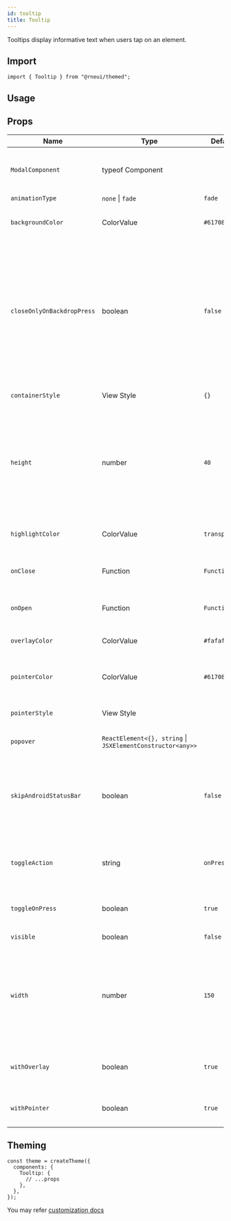 ```yaml
---
id: tooltip
title: Tooltip
---
```



<IconsStyle />

Tooltips display informative text when users tap on an element.

## Import

```tsx
import { Tooltip } from "@rneui/themed";
```

## Usage

<Usage />

## Props

<div class='table-responsive'>

| Name                       | Type                                                       | Default       | Description                                                                                                                                                                                                                                             |
| -------------------------- | ---------------------------------------------------------- | ------------- | ------------------------------------------------------------------------------------------------------------------------------------------------------------------------------------------------------------------------------------------------------- |
| `ModalComponent`           | typeof Component                                           |               | Override React Native `Modal` component (usable for web-platform).                                                                                                                                                                                      |
| `animationType`            | `none` \| `fade`                                           | `fade`        |                                                                                                                                                                                                                                                         |
| `backgroundColor`          | ColorValue                                                 | `#617080`     | Sets backgroundColor of the tooltip and pointer.                                                                                                                                                                                                        |
| `closeOnlyOnBackdropPress` | boolean                                                    | `false`       | Flag to determine whether to disable auto hiding of tooltip when touching/scrolling anywhere inside the active tooltip popover container. When `true`, Tooltip closes only when overlay backdrop is pressed (or) highlighted tooltip button is pressed. |
| `containerStyle`           | View Style                                                 | `{}`          | Passes style object to tooltip container                                                                                                                                                                                                                |
| `height`                   | number                                                     | `40`          | Tooltip container height. Necessary in order to render the container in the correct place. Pass height according to the size of the content rendered inside the container.                                                                              |
| `highlightColor`           | ColorValue                                                 | `transparent` | Color to highlight the item the tooltip is surrounding.                                                                                                                                                                                                 |
| `onClose`                  | Function                                                   | `Function`    | Function which gets called on closing the tooltip.                                                                                                                                                                                                      |
| `onOpen`                   | Function                                                   | `Function`    | Function which gets called on opening the tooltip.                                                                                                                                                                                                      |
| `overlayColor`             | ColorValue                                                 | `#fafafa14`   | Color of overlay shadow when tooltip is open.                                                                                                                                                                                                           |
| `pointerColor`             | ColorValue                                                 | `#617080`     | Color of tooltip pointer, it defaults to the [`backgroundColor`](#backgroundcolor) if none is passed.                                                                                                                                                   |
| `pointerStyle`             | View Style                                                 |               | Style to be applied on the pointer.                                                                                                                                                                                                                     |
| `popover`                  | `ReactElement<{}, string` \| `JSXElementConstructor<any>>` |               | Component to be rendered as the display container.                                                                                                                                                                                                      |
| `skipAndroidStatusBar`     | boolean                                                    | `false`       | Force skip StatusBar height when calculating element position. Pass `true` if Tooltip used inside react-native Modal component.                                                                                                                         |
| `toggleAction`             | string                                                     | `onPress`     | Define type of action that should trigger tooltip. Available options _onPress_, _onLongPress_                                                                                                                                                           |
| `toggleOnPress`            | boolean                                                    | `true`        | Flag to determine to toggle or not the tooltip on press.                                                                                                                                                                                                |
| `visible`                  | boolean                                                    | `false`       | To show the tooltip.                                                                                                                                                                                                                                    |
| `width`                    | number                                                     | `150`         | Tooltip container width. Necessary in order to render the container in the correct place. Pass height according to the size of the content rendered inside the container.                                                                               |
| `withOverlay`              | boolean                                                    | `true`        | Flag to determine whether or not display overlay shadow when tooltip is open.                                                                                                                                                                           |
| `withPointer`              | boolean                                                    | `true`        | Flag to determine whether or not to display the pointer.                                                                                                                                                                                                |

</div>

## Theming

```tsx
const theme = createTheme({
  components: {
    Tooltip: {
      // ...props
    },
  },
});
```

You may refer [customization docs](../customization)
